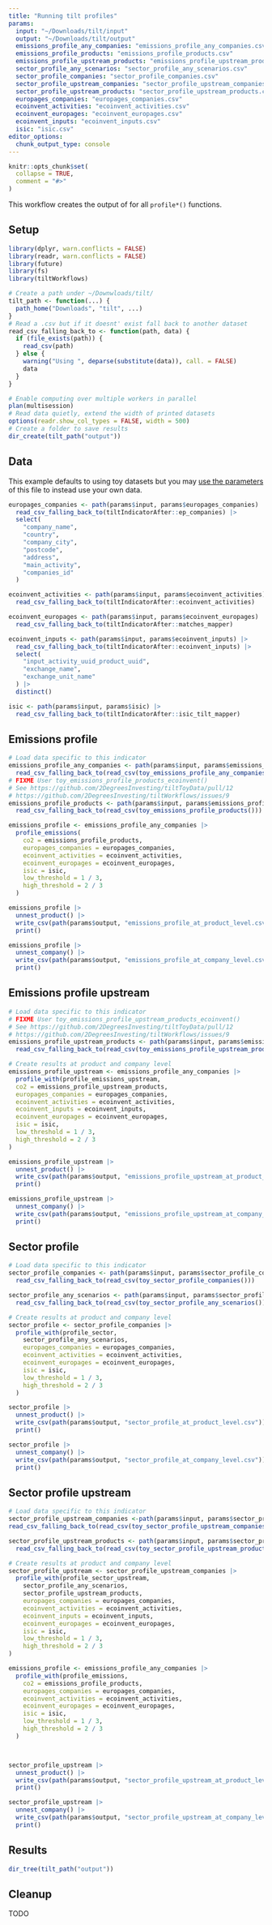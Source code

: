 ```yaml
---
title: "Running tilt profiles"
params:
  input: "~/Downloads/tilt/input"
  output: "~/Downloads/tilt/output"
  emissions_profile_any_companies: "emissions_profile_any_companies.csv"
  emissions_profile_products: "emissions_profile_products.csv"
  emissions_profile_upstream_products: "emissions_profile_upstream_products.csv"
  sector_profile_any_scenarios: "sector_profile_any_scenarios.csv"
  sector_profile_companies: "sector_profile_companies.csv"
  sector_profile_upstream_companies: "sector_profile_upstream_companies.csv"
  sector_profile_upstream_products: "sector_profile_upstream_products.csv"
  europages_companies: "europages_companies.csv"
  ecoinvent_activities: "ecoinvent_activities.csv"
  ecoinvent_europages: "ecoinvent_europages.csv"
  ecoinvent_inputs: "ecoinvent_inputs.csv"
  isic: "isic.csv"
editor_options: 
  chunk_output_type: console
---
```


```r
knitr::opts_chunk$set(
  collapse = TRUE,
  comment = "#>"
)
```

This workflow creates the output of for all `profile*()` functions.

## Setup

```r
library(dplyr, warn.conflicts = FALSE)
library(readr, warn.conflicts = FALSE)
library(future)
library(fs)
library(tiltWorkflows)

# Create a path under ~/Downwloads/tilt/
tilt_path <- function(...) {
  path_home("Downloads", "tilt", ...)
}
# Read a .csv but if it doesnt' exist fall back to another dataset
read_csv_falling_back_to <- function(path, data) {
  if (file_exists(path)) {
    read_csv(path)
  } else {
    warning("Using ", deparse(substitute(data)), call. = FALSE)
    data
  }
}

# Enable computing over multiple workers in parallel
plan(multisession)
# Read data quietly, extend the width of printed datasets
options(readr.show_col_types = FALSE, width = 500)
# Create a folder to save results
dir_create(tilt_path("output"))
```

## Data

This example defaults to using toy datasets but you may [use the
parameters](https://2degreesinvesting.github.io/tiltWorkflows/articles/using-parameters.html)
of this file to instead use your own data.

```r
europages_companies <- path(params$input, params$europages_companies) |> 
  read_csv_falling_back_to(tiltIndicatorAfter::ep_companies) |>
  select(
    "company_name",
    "country",
    "company_city",
    "postcode",
    "address",
    "main_activity",
    "companies_id"
  )

ecoinvent_activities <- path(params$input, params$ecoinvent_activities) |> 
  read_csv_falling_back_to(tiltIndicatorAfter::ecoinvent_activities)

ecoinvent_europages <- path(params$input, params$ecoinvent_europages) |> 
  read_csv_falling_back_to(tiltIndicatorAfter::matches_mapper)

ecoinvent_inputs <- path(params$input, params$ecoinvent_inputs) |> 
  read_csv_falling_back_to(tiltIndicatorAfter::ecoinvent_inputs) |>
  select(
    "input_activity_uuid_product_uuid",
    "exchange_name",
    "exchange_unit_name"
  ) |>
  distinct()

isic <- path(params$input, params$isic) |> 
  read_csv_falling_back_to(tiltIndicatorAfter::isic_tilt_mapper)
```

## Emissions profile

```r
# Load data specific to this indicator
emissions_profile_any_companies <- path(params$input, params$emissions_profile_any_companies) |> 
  read_csv_falling_back_to(read_csv(toy_emissions_profile_any_companies()))
# FIXME User toy_emissions_profile_products_ecoinvent()
# See https://github.com/2DegreesInvesting/tiltToyData/pull/12
# https://github.com/2DegreesInvesting/tiltWorkflows/issues/9
emissions_profile_products <- path(params$input, params$emissions_profile_products) |> 
  read_csv_falling_back_to(read_csv(toy_emissions_profile_products()))

emissions_profile <- emissions_profile_any_companies |> 
  profile_emissions(
    co2 = emissions_profile_products,
    europages_companies = europages_companies,
    ecoinvent_activities = ecoinvent_activities,
    ecoinvent_europages = ecoinvent_europages,
    isic = isic,
    low_threshold = 1 / 3,
    high_threshold = 2 / 3
  )

emissions_profile |> 
  unnest_product() |> 
  write_csv(path(params$output, "emissions_profile_at_product_level.csv")) |> 
  print()

emissions_profile |> 
  unnest_company() |> 
  write_csv(path(params$output, "emissions_profile_at_company_level.csv")) |> 
  print()
```

## Emissions profile upstream

```r
# Load data specific to this indicator
# FIXME User toy_emissions_profile_upstream_products_ecoinvent()
# See https://github.com/2DegreesInvesting/tiltToyData/pull/12
# https://github.com/2DegreesInvesting/tiltWorkflows/issues/9
emissions_profile_upstream_products <- path(params$input, params$emissions_profile_upstream_products) |> 
  read_csv_falling_back_to(read_csv(toy_emissions_profile_upstream_products()))

# Create results at product and company level
emissions_profile_upstream <- emissions_profile_any_companies |> 
  profile_with(profile_emissions_upstream,
  co2 = emissions_profile_upstream_products,
  europages_companies = europages_companies,
  ecoinvent_activities = ecoinvent_activities,
  ecoinvent_inputs = ecoinvent_inputs,
  ecoinvent_europages = ecoinvent_europages,
  isic = isic,
  low_threshold = 1 / 3,
  high_threshold = 2 / 3
)

emissions_profile_upstream |> 
  unnest_product() |> 
  write_csv(path(params$output, "emissions_profile_upstream_at_product_level.csv")) |> 
  print()

emissions_profile_upstream |> 
  unnest_company() |> 
  write_csv(path(params$output, "emissions_profile_upstream_at_company_level.csv")) |> 
  print()
```

## Sector profile

```r
# Load data specific to this indicator
sector_profile_companies <- path(params$input, params$sector_profile_companies) |> 
  read_csv_falling_back_to(read_csv(toy_sector_profile_companies()))

sector_profile_any_scenarios <- path(params$input, params$sector_profile_any_scenarios) |> 
  read_csv_falling_back_to(read_csv(toy_sector_profile_any_scenarios()))

# Create results at product and company level
sector_profile <- sector_profile_companies |> 
  profile_with(profile_sector,
    sector_profile_any_scenarios,
    europages_companies = europages_companies,
    ecoinvent_activities = ecoinvent_activities,
    ecoinvent_europages = ecoinvent_europages,
    isic = isic,
    low_threshold = 1 / 3,
    high_threshold = 2 / 3
  )

sector_profile |> 
  unnest_product() |> 
  write_csv(path(params$output, "sector_profile_at_product_level.csv")) |> 
  print()

sector_profile |> 
  unnest_company() |> 
  write_csv(path(params$output, "sector_profile_at_company_level.csv")) |> 
  print()
```

## Sector profile upstream

```r
# Load data specific to this indicator
sector_profile_upstream_companies <-path(params$input, params$sector_profile_upstream_companies) |> 
read_csv_falling_back_to(read_csv(toy_sector_profile_upstream_companies()))

sector_profile_upstream_products <- path(params$input, params$sector_profile_upstream_products) |> 
  read_csv_falling_back_to(read_csv(toy_sector_profile_upstream_products()))

# Create results at product and company level
sector_profile_upstream <- sector_profile_upstream_companies |> 
  profile_with(profile_sector_upstream,
    sector_profile_any_scenarios,
    sector_profile_upstream_products,
    europages_companies = europages_companies,
    ecoinvent_activities = ecoinvent_activities,
    ecoinvent_inputs = ecoinvent_inputs,
    ecoinvent_europages = ecoinvent_europages,
    isic = isic,
    low_threshold = 1 / 3,
    high_threshold = 2 / 3
)

emissions_profile <- emissions_profile_any_companies |> 
  profile_with(profile_emissions,
    co2 = emissions_profile_products,
    europages_companies = europages_companies,
    ecoinvent_activities = ecoinvent_activities,
    ecoinvent_europages = ecoinvent_europages,
    isic = isic,
    low_threshold = 1 / 3,
    high_threshold = 2 / 3
  )



sector_profile_upstream |> 
  unnest_product() |> 
  write_csv(path(params$output, "sector_profile_upstream_at_product_level.csv")) |> 
  print()

sector_profile_upstream |> 
  unnest_company() |> 
  write_csv(path(params$output, "sector_profile_upstream_at_company_level.csv")) |> 
  print()
```

## Results

```r
dir_tree(tilt_path("output"))
```

## Cleanup

TODO
